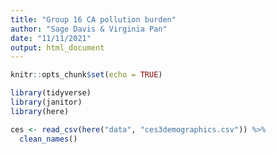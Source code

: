 ```yaml
---
title: "Group 16 CA pollution burden"
author: "Sage Davis & Virginia Pan"
date: "11/11/2021"
output: html_document
---
```


```r
knitr::opts_chunk$set(echo = TRUE)

library(tidyverse)
library(janitor)
library(here)
```

```r

ces <- read_csv(here("data", "ces3demographics.csv")) %>% 
  clean_names()
```


